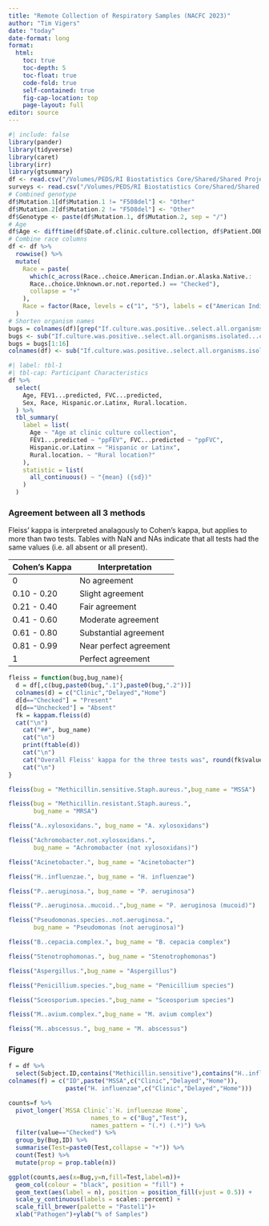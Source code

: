 ```yaml
---
title: "Remote Collection of Respiratory Samples (NACFC 2023)"
author: "Tim Vigers"
date: "today"
date-format: long
format:
  html:
    toc: true
    toc-depth: 5
    toc-float: true
    code-fold: true
    self-contained: true
    fig-cap-location: top
    page-layout: full
editor: source
---
```


```r
#| include: false
library(pander)
library(tidyverse)
library(caret)
library(irr)
library(gtsummary)
df <- read.csv("/Volumes/PEDS/RI Biostatistics Core/Shared/Shared Projects/Vigers/CF/Jordana Hoppe/Home Collection/Data_Clean/clinical.csv", na.strings = "")
surveys <- read.csv("/Volumes/PEDS/RI Biostatistics Core/Shared/Shared Projects/Vigers/CF/Jordana Hoppe/Home Collection/Data_Clean/surveys.csv", na.strings = "")
# Combined genotype
df$Mutation.1[df$Mutation.1 != "F508del"] <- "Other"
df$Mutation.2[df$Mutation.2 != "F508del"] <- "Other"
df$Genotype <- paste(df$Mutation.1, df$Mutation.2, sep = "/")
# Age
df$Age <- difftime(df$Date.of.clinic.culture.collection, df$Patient.DOB) / 365.25
# Combine race columns
df <- df %>%
  rowwise() %>%
  mutate(
    Race = paste(
      which(c_across(Race..choice.American.Indian.or.Alaska.Native.:
      Race..choice.Unknown.or.not.reported.) == "Checked"),
      collapse = "+"
    ),
    Race = factor(Race, levels = c("1", "5"), labels = c("American Indian or Alaska Native", "White"))
  )
# Shorten organism names
bugs = colnames(df)[grep("If.culture.was.positive..select.all.organisms.isolated...choice.",colnames(df))]
bugs <- sub("If.culture.was.positive..select.all.organisms.isolated...choice.", "", bugs)
bugs = bugs[1:16]
colnames(df) <- sub("If.culture.was.positive..select.all.organisms.isolated...choice.", "", colnames(df))
```

```r
#| label: tbl-1
#| tbl-cap: Participant Characteristics
df %>%
  select(
    Age, FEV1...predicted, FVC...predicted,
    Sex, Race, Hispanic.or.Latinx, Rural.location.
  ) %>%
  tbl_summary(
    label = list(
      Age ~ "Age at clinic culture collection",
      FEV1...predicted ~ "ppFEV", FVC...predicted ~ "ppFVC",
      Hispanic.or.Latinx ~ "Hispanic or Latinx",
      Rural.location. ~ "Rural location?"
    ),
    statistic = list(
      all_continuous() ~ "{mean} ({sd})"
    )
  )
```

### Agreement between all 3 methods

Fleiss' kappa is interpreted analagously to Cohen's kappa, but applies to more than two tests. Tables with NaN and NAs indicate that all tests had the same values (i.e. all absent or all present).

| Cohen's Kappa | Interpretation         |
|---------------|------------------------|
| 0             | No agreement           |
| 0.10 - 0.20   | Slight agreement       |
| 0.21 - 0.40   | Fair agreement         |
| 0.41 - 0.60   | Moderate agreement     |
| 0.61 - 0.80   | Substantial agreement  |
| 0.81 - 0.99   | Near perfect agreement |
| 1             | Perfect agreement      |

```r
fleiss = function(bug,bug_name){
  d = df[,c(bug,paste0(bug,".1"),paste0(bug,".2"))]
  colnames(d) = c("Clinic","Delayed","Home")
  d[d=="Checked"] = "Present"
  d[d=="Unchecked"] = "Absent"
  fk = kappam.fleiss(d)
  cat("\n")
    cat("##", bug_name)
    cat("\n")
    print(ftable(d))
    cat("\n")
    cat("Overall Fleiss' kappa for the three tests was", round(fk$value, 3), paste0("(p = ", format.pval(fk$p.value,digits = 3, eps = 0.001),")"))
    cat("\n")
}
```

```r
fleiss(bug = "Methicillin.sensitive.Staph.aureus.",bug_name = "MSSA")
```

```r
fleiss(bug = "Methicillin.resistant.Staph.aureus.",
       bug_name = "MRSA")
```

```r
fleiss("A..xylosoxidans.", bug_name = "A. xylosoxidans")
```

```r
fleiss("Achromobacter.not.xylosoxidans.",
       bug_name = "Achromobacter (not xylosoxidans)")
```

```r
fleiss("Acinetobacter.", bug_name = "Acinetobacter")
```

```r
fleiss("H..influenzae.", bug_name = "H. influenzae")
```

```r
fleiss("P..aeruginosa.", bug_name = "P. aeruginosa")
```

```r
fleiss("P..aeruginosa..mucoid..",bug_name = "P. aeruginosa (mucoid)")
```

```r
fleiss("Pseudomonas.species..not.aeruginosa.",
       bug_name = "Pseudomonas (not aeruginosa)")
```

```r
fleiss("B..cepacia.complex.", bug_name = "B. cepacia complex")
```

```r
fleiss("Stenotrophomonas.", bug_name = "Stenotrophomonas")
```

```r
fleiss("Aspergillus.",bug_name = "Aspergillus")
```

```r
fleiss("Penicillium.species.",bug_name = "Penicillium species")
```

```r
fleiss("Sceosporium.species.",bug_name = "Sceosporium species")
```

```r
fleiss("M..avium.complex.",bug_name = "M. avium complex")
```

```r
fleiss("M..abscessus.", bug_name = "M. abscessus")
```

### Figure

```r
f = df %>% 
  select(Subject.ID,contains("Methicillin.sensitive"),contains("H..influenzae."))
colnames(f) = c("ID",paste("MSSA",c("Clinic","Delayed","Home")),
                paste("H. influenzae",c("Clinic","Delayed","Home")))

counts=f %>% 
  pivot_longer(`MSSA Clinic`:`H. influenzae Home`,
                       names_to = c("Bug","Test"),
                       names_pattern = "(.*) (.*)") %>%
  filter(value=="Checked") %>%
  group_by(Bug,ID) %>%
  summarise(Test=paste0(Test,collapse = "+")) %>%
  count(Test) %>%
  mutate(prop = prop.table(n))

ggplot(counts,aes(x=Bug,y=n,fill=Test,label=n))+
  geom_col(colour = "black", position = "fill") +
  geom_text(aes(label = n), position = position_fill(vjust = 0.5)) +
  scale_y_continuous(labels = scales::percent) +
  scale_fill_brewer(palette = "Pastel1")+
  xlab("Pathogen")+ylab("% of Samples")

```

